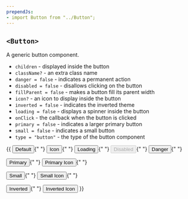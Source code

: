 ```yaml
---
prependJs:
- import Button from "../Button";
---
```


## `<Button>`

A generic button component.

* `children` - displayed inside the button
* `className?` - an extra class name
* `danger = false` - indicates a permanent action
* `disabled = false` - disallows clicking on the button
* `fillParent = false` - makes a button fill its parent width
* `icon?` - an icon to display inside the button
* `inverted = false` - indicates the inverted theme
* `loading = false` - displays a spinner inside the button
* `onClick` - the callback when the button is clicked
* `primary = false` - indicates a larger primary button
* `small = false` - indicates a small button
* `type = "button"` - the type of the button component

{{
  <Button>Default</Button>{" "}
  <Button icon="clipboard">Icon</Button>{" "}
  <Button loading>Loading</Button>{" "}
  <Button disabled>Disabled</Button>{" "}
  <Button danger>Danger</Button>{" "}

  <Button primary>Primary</Button>{" "}
  <Button icon="clipboard" primary>Primary Icon</Button>{" "}

  <Button small>Small</Button>{" "}
  <Button icon="clipboard" small>Small Icon</Button>{" "}

  <Button inverted>Inverted</Button>{" "}
  <Button icon="clipboard" inverted>Inverted Icon</Button>
}}

